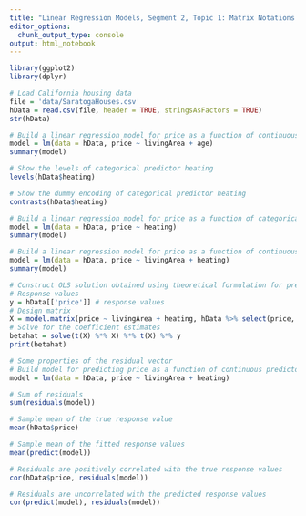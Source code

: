 ---
title: "Linear Regression Models, Segment 2, Topic 1: Matrix Notations for Data: Design Matrix, Dealing with Categorical Covariates, Multiple Linear Regression Models (MLRM) and assumptions, Ordinary Least Squares (OLS) Solution: Intuition, Geometry, & Algebraic Proof, Residual Vector and its Properties"
editor_options:
  chunk_output_type: console
output: html_notebook
---

```{r}
library(ggplot2)
library(dplyr)
```

```{r}
# Load California housing data
file = 'data/SaratogaHouses.csv'
hData = read.csv(file, header = TRUE, stringsAsFactors = TRUE)
str(hData)
```

```{r}
# Build a linear regression model for price as a function of continuous predictors livingArea and age
model = lm(data = hData, price ~ livingArea + age)
summary(model)
```

```{r}
# Show the levels of categorical predictor heating
levels(hData$heating)
```

```{r}
# Show the dummy encoding of categorical predictor heating
contrasts(hData$heating)
```

```{r}
# Build a linear regression model for price as a function of categorical predictor heating
model = lm(data = hData, price ~ heating)
summary(model)
```

```{r}
# Build a linear regression model for price as a function of continuous predictor livingArea and categorical predictor heating
model = lm(data = hData, price ~ livingArea + heating)
summary(model)
```


```{r}
# Construct OLS solution obtained using theoretical formulation for predicting price as a function of continuous predictor livingArea and categorical predictor heating
# Response values
y = hData[['price']] # response values
# Design matrix
X = model.matrix(price ~ livingArea + heating, hData %>% select(price, livingArea, heating))
# Solve for the coefficient estimates
betahat = solve(t(X) %*% X) %*% t(X) %*% y
print(betahat)
```

```{r}
# Some properties of the residual vector
# Build model for predicting price as a function of continuous predictor livingArea and categorical predictor heating
model = lm(data = hData, price ~ livingArea + heating)

# Sum of residuals
sum(residuals(model))

# Sample mean of the true response value
mean(hData$price)

# Sample mean of the fitted response values
mean(predict(model))

# Residuals are positively correlated with the true response values
cor(hData$price, residuals(model))

# Residuals are uncorrelated with the predicted response values
cor(predict(model), residuals(model))
```

